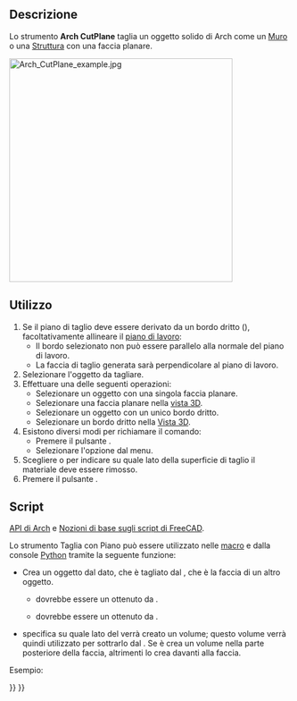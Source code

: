 <languages/>

<div class="mw-translate-fuzzy">
{{Docnav/it
|[[Arch_PipeConnector/it|Raccordo]]
|[[Arch_Add/it|Aggiungi componente]]
|[[Arch_Workbench/it|Arch]]
|IconL=Arch_PipeConnector.svg
|IconR=Arch_Add.svg
|IconC=Workbench_Arch.svg
}}
</div>

<div class="mw-translate-fuzzy">
{{GuiCommand/it
|Name=Arch CutPlane
|Name/it=Taglio con piano
|MenuLocation=Arch → Taglio con piano
|Workbenches=[[Arch_Workbench/it|Arch]]
}}
</div>

<span id="Description"></span>
==Descrizione== 

Lo strumento '''Arch CutPlane''' taglia un oggetto solido di Arch come un [[Arch_Wall/it|Muro]] o una [[Arch_Structure/it|Struttura]] con una faccia planare.

[[Image:Arch_CutPlane_example.jpg|400px]]
{{Caption|A sinistra: prima di applicare lo strumento Taglia con piano. Al centro: parete risultante dopo il taglio. A destra: un altro risultato opzionale}}

<span id="Usage"></span>
==Utilizzo==

<div class="mw-translate-fuzzy">
# Se il piano di taglio deve essere derivato da un bordo dritto ({{Version/it|1.0}}), facoltativamente allineare il [[Draft_SelectPlane/it|piano di lavoro]]:
#* Il bordo selezionato non può essere parallelo alla normale del piano di lavoro.
#* La faccia di taglio generata sarà perpendicolare al piano di lavoro.
# Selezionare l'oggetto da tagliare.
# Effettuare una delle seguenti operazioni:
#* Selezionare un oggetto con una singola faccia planare. {{Version/it|1.0}}
#* Selezionare una faccia planare nella [[3D_view/it|vista 3D]].
#* Selezionare un oggetto con un unico bordo dritto. {{Version/it|1.0}}
#* Selezionare un bordo dritto nella [[3D_view/it|Vista 3D]]. {{Version/it|1.0}}
# Esistono diversi modi per richiamare il comando:
#* Premere il pulsante {{Button|[[Image:Arch_CutPlane.svg|16px]] [[Arch_CutPlane/it|Taglio con piano]]}}.
#* Selezionare l'opzione {{MenuCommand|Arch → [[Image:Arch_CutPlane.svg|16px]] Taglio con piano}} dal menu.
# Scegliere {{MenuCommand|Dietro}} o {{MenuCommand|Di fronte}} per indicare su quale lato della superficie di taglio il materiale deve essere rimosso.
# Premere il pulsante {{Button|OK}}.
</div>

<span id="Scripting"></span>
==Script==

{{Emphasis|Vedere anche:}} [[Arch_API/it|API di Arch]] e [[FreeCAD_Scripting_Basics/it|Nozioni di base sugli script di FreeCAD]].

Lo strumento Taglia con Piano può essere utilizzato nelle [[Macros/it|macro]] e dalla console [[Python/it|Python]] tramite la seguente funzione:

{{Code|code=
cutObj = cutComponentwithPlane(archObject, cutPlane, sideFace)
}}

* Crea un oggetto {{incode|cutObj}} dal {{incode|archObject}} dato, che è tagliato dal {{incode|cutPlane}}, che è la faccia di un altro oggetto.
** {{incode|archObject}} dovrebbe essere un {{incode|SelectionObject}} ottenuto da {{incode|FreeCADGui.Selection.SelectionEx()[0]}}.
** {{incode|cutPlane}} dovrebbe essere un {{incode|FaceObject}} ottenuto da {{incode|FreeCADGui.Selection.SelectionEx()[0].SubObjects[0]}}.
* {{incode|sideFace}} specifica su quale lato del {{incode|FaceObject}} verrà creato un volume; questo volume verrà quindi utilizzato per sottrarlo dal {{incode|archObject}}. Se {{incode|sideFace}} è {{incode|0}} crea un volume nella parte posteriore della faccia, altrimenti lo crea davanti alla faccia.

Esempio:

{{Code|code=
import FreeCAD, FreeCADGui, Draft, Arch

p1 = FreeCAD.Vector(0, 0, 0)
p2 = FreeCAD.Vector(2000, 2000, 0)

Line = Draft.makeWire([p1, p2])
Wall = Arch.makeWall(Line, width=150, height=2000)

p3 = FreeCAD.Vector(0, 2000, 0)
p4 = FreeCAD.Vector(3000, 0, 0)

Line2 = Draft.makeWire([p3, p4])
Wall2 = Arch.makeWall(Line2, width=150, height=2000)
FreeCAD.ActiveDocument.recompute()

# Select the Wall
main_object = FreeCADGui.Selection.getSelectionEx()[0]

# Select the face of Wall2
selection = FreeCADGui.Selection.getSelectionEx()[0]
cut_face = selection.SubObjects[0]

cutObj = Arch.cutComponentwithPlane(main_object, cut_face, 0)
FreeCAD.ActiveDocument.recompute()

Wall3 = Draft.move(Wall, FreeCAD.Vector(-4000, 0, 0), copy=True)
Wall4 = Draft.move(Wall2, FreeCAD.Vector(-4000, 0, 0), copy=True)
FreeCAD.ActiveDocument.recompute()

# Select the Wall3
main_object2 = FreeCADGui.Selection.getSelectionEx()[0]

# Select the face of Wall4
selection2 = FreeCADGui.Selection.getSelectionEx()[0]
cut_face2 = selection2.SubObjects[0]

cutObj2 = Arch.cutComponentwithPlane(main_object2, cut_face2, 1)
FreeCAD.ActiveDocument.recompute()
}}


<div class="mw-translate-fuzzy">
{{Docnav/it
|[[Arch_PipeConnector/it|Raccordo]]
|[[Arch_Add/it|Aggiungi componente]]
|[[Arch_Workbench/it|Arch]]
|IconL=Arch_PipeConnector.svg
|IconR=Arch_Add.svg
|IconC=Workbench_Arch.svg
}}
</div>

{{BIM_Tools_navi{{#translation:}}}}
{{Userdocnavi{{#translation:}}}}
